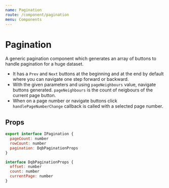 ```yaml
---
name: Pagination
route: /component/pagination
menu: Components
---
```



# Pagination

A generic pagination component which generates an array of buttons to handle pagination for a huge dataset.

- It has a `Prev` and `Next` buttons at the beginning and at the end by default where you can navigate one step forward or backward.
- With the given parameters and using `pageNeighbours` value, navigate buttons generated. `pageNeighbours` is the count of neigbours of the current page button.
- When on a page number or navigate buttons click `handlePageNumberChange` callback is called with a selected page number.

## Props

<Props of={Pagination} />

```js
export interface IPagination {
  pageCount: number
  rowCount: number
  pagination: DqbPaginationProps
}

interface DqbPaginationProps {
  offset: number
  count: number
  currentPage: number
}
```
